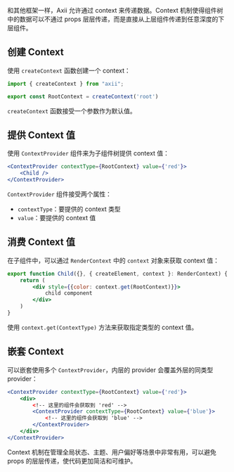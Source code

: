 和其他框架一样，Axii 允许通过 context 来传递数据。Context 机制使得组件树中的数据可以不通过 props 层层传递，而是直接从上层组件传递到任意深度的下层组件。

## 创建 Context

使用 `createContext` 函数创建一个 context：

```jsx
import { createContext } from "axii";

export const RootContext = createContext('root')
```

`createContext` 函数接受一个参数作为默认值。

## 提供 Context 值

使用 `ContextProvider` 组件来为子组件树提供 context 值：

```jsx
<ContextProvider contextType={RootContext} value={'red'}>
    <Child />
</ContextProvider>
```

`ContextProvider` 组件接受两个属性：
- `contextType`：要提供的 context 类型
- `value`：要提供的 context 值

## 消费 Context 值

在子组件中，可以通过 `RenderContext` 中的 `context` 对象来获取 context 值：

```jsx
export function Child({}, { createElement, context }: RenderContext) {
    return (
        <div style={{color: context.get(RootContext)}}>
            child component
        </div>
    )
}
```

使用 `context.get(ContextType)` 方法来获取指定类型的 context 值。

## 嵌套 Context

可以嵌套使用多个 `ContextProvider`，内层的 provider 会覆盖外层的同类型 provider：

```jsx
<ContextProvider contextType={RootContext} value={'red'}>
    <div>
        <!-- 这里的组件会获取到 'red' -->
        <ContextProvider contextType={RootContext} value={'blue'}>
            <!-- 这里的组件会获取到 'blue' -->
        </ContextProvider>
    </div>
</ContextProvider>
```

Context 机制在管理全局状态、主题、用户偏好等场景中非常有用，可以避免 props 的层层传递，使代码更加简洁和可维护。